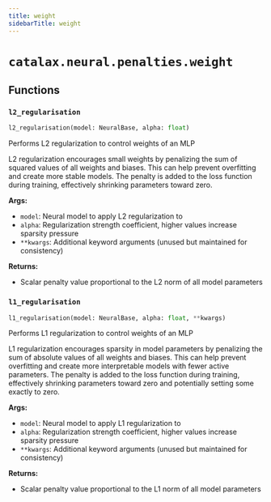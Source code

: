 ```yaml
---
title: weight
sidebarTitle: weight
---
```


# `catalax.neural.penalties.weight`

## Functions

### `l2_regularisation` <sup><a href="https://github.com/JR-1991/Catalax/blob/master/catalax/neural/penalties/weight.py#L6" target="_blank"><Icon icon="github" style="width: 14px; height: 14px;" /></a></sup>

```python
l2_regularisation(model: NeuralBase, alpha: float)
```


Performs L2 regularization to control weights of an MLP

L2 regularization encourages small weights by penalizing the sum of squared
values of all weights and biases. This can help prevent overfitting and create
more stable models. The penalty is added to the loss function during training,
effectively shrinking parameters toward zero.

**Args:**
- `model`: Neural model to apply L2 regularization to
- `alpha`: Regularization strength coefficient, higher values increase sparsity pressure
- `**kwargs`: Additional keyword arguments (unused but maintained for consistency)

**Returns:**
- Scalar penalty value proportional to the L2 norm of all model parameters


### `l1_regularisation` <sup><a href="https://github.com/JR-1991/Catalax/blob/master/catalax/neural/penalties/weight.py#L25" target="_blank"><Icon icon="github" style="width: 14px; height: 14px;" /></a></sup>

```python
l1_regularisation(model: NeuralBase, alpha: float, **kwargs)
```


Performs L1 regularization to control weights of an MLP

L1 regularization encourages sparsity in model parameters by penalizing the sum
of absolute values of all weights and biases. This can help prevent overfitting
and create more interpretable models with fewer active parameters. The penalty
is added to the loss function during training, effectively shrinking parameters
toward zero and potentially setting some exactly to zero.

**Args:**
- `model`: Neural model to apply L1 regularization to
- `alpha`: Regularization strength coefficient, higher values increase sparsity pressure
- `**kwargs`: Additional keyword arguments (unused but maintained for consistency)

**Returns:**
- Scalar penalty value proportional to the L1 norm of all model parameters

